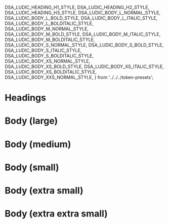   DSA_LUDIC_HEADING_H1_STYLE,
  DSA_LUDIC_HEADING_H2_STYLE,
  DSA_LUDIC_HEADING_H3_STYLE,
  DSA_LUDIC_BODY_L_NORMAL_STYLE,
  DSA_LUDIC_BODY_L_BOLD_STYLE,
  DSA_LUDIC_BODY_L_ITALIC_STYLE,
  DSA_LUDIC_BODY_L_BOLDITALIC_STYLE,
  DSA_LUDIC_BODY_M_NORMAL_STYLE,
  DSA_LUDIC_BODY_M_BOLD_STYLE,
  DSA_LUDIC_BODY_M_ITALIC_STYLE,
  DSA_LUDIC_BODY_M_BOLDITALIC_STYLE,
  DSA_LUDIC_BODY_S_NORMAL_STYLE,
  DSA_LUDIC_BODY_S_BOLD_STYLE,
  DSA_LUDIC_BODY_S_ITALIC_STYLE,
  DSA_LUDIC_BODY_S_BOLDITALIC_STYLE,
  DSA_LUDIC_BODY_XS_NORMAL_STYLE,
  DSA_LUDIC_BODY_XS_BOLD_STYLE,
  DSA_LUDIC_BODY_XS_ITALIC_STYLE,
  DSA_LUDIC_BODY_XS_BOLDITALIC_STYLE,
  DSA_LUDIC_BODY_XXS_NORMAL_STYLE,
} from '../../../token-presets';

<Meta title="Design Tokens/Tipografia/Presets/Ludic" />

# Headings

<PresetsDocBlock 
  name="H1" 
  preset={DSA_LUDIC_HEADING_H1_STYLE}
/>

<PresetsDocBlock 
  name="H2" 
  preset={DSA_LUDIC_HEADING_H2_STYLE}
/>

<PresetsDocBlock 
  name="H3" 
  preset={DSA_LUDIC_HEADING_H3_STYLE}
/>

# Body (large)

<PresetsDocBlock 
  name="Normal" 
  preset={DSA_LUDIC_BODY_L_NORMAL_STYLE}
/>

<PresetsDocBlock 
  name="Bold" 
  preset={DSA_LUDIC_BODY_L_BOLD_STYLE}
/>

<PresetsDocBlock 
  name="Italic" 
  preset={DSA_LUDIC_BODY_L_ITALIC_STYLE}
/>

<PresetsDocBlock 
  name="Bold & Italic" 
  preset={DSA_LUDIC_BODY_L_BOLDITALIC_STYLE}
/>

# Body (medium)

<PresetsDocBlock 
  name="Normal" 
  preset={DSA_LUDIC_BODY_M_NORMAL_STYLE}
/>

<PresetsDocBlock 
  name="Bold" 
  preset={DSA_LUDIC_BODY_M_BOLD_STYLE}
/>

<PresetsDocBlock 
  name="Italic" 
  preset={DSA_LUDIC_BODY_M_ITALIC_STYLE}
/>

<PresetsDocBlock 
  name="Bold & Italic" 
  preset={DSA_LUDIC_BODY_M_BOLDITALIC_STYLE}
/>

# Body (small)

<PresetsDocBlock 
  name="Normal" 
  preset={DSA_LUDIC_BODY_S_NORMAL_STYLE}
/>

<PresetsDocBlock 
  name="Bold" 
  preset={DSA_LUDIC_BODY_S_BOLD_STYLE}
/>

<PresetsDocBlock 
  name="Italic" 
  preset={DSA_LUDIC_BODY_S_ITALIC_STYLE}
/>

<PresetsDocBlock 
  name="Bold & Italic" 
  preset={DSA_LUDIC_BODY_S_BOLDITALIC_STYLE}
/>

# Body (extra small)

<PresetsDocBlock 
  name="Normal" 
  preset={DSA_LUDIC_BODY_XS_NORMAL_STYLE}
/>

<PresetsDocBlock 
  name="Bold" 
  preset={DSA_LUDIC_BODY_XS_BOLD_STYLE}
/>

<PresetsDocBlock 
  name="Italic" 
  preset={DSA_LUDIC_BODY_XS_ITALIC_STYLE}
/>

<PresetsDocBlock 
  name="Bold & Italic" 
  preset={DSA_LUDIC_BODY_XS_BOLDITALIC_STYLE}
/>

# Body (extra extra small)

<PresetsDocBlock 
  name="Normal" 
  preset={DSA_LUDIC_BODY_XXS_NORMAL_STYLE}
/>
